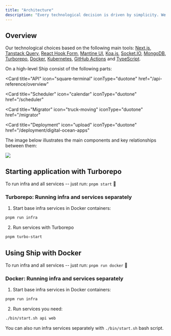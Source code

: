 ```yaml
---
title: "Architecture"
description: "Every technological decision is driven by simplicity. We believe that product used by people is the only reason why technologies exist. Our goal is to help products stand up on their feet without investing too much on early stages."
---
```


## Overview

Our technological choices based on the following main tools: [Next.js](https://nextjs.org/), [Tanstack Query](https://tanstack.com/query/latest/), [React Hook Form](https://react-hook-form.com/), [Mantine UI](https://mantine.dev/), [Koa.js](https://koajs.com/), [Socket.IO](https://socket.io/), [MongoDB](https://www.mongodb.com/), [Turborepo](https://turbo.build/repo/docs), [Docker](https://www.docker.com/), [Kubernetes](https://kubernetes.io/), [GitHub Actions](https://github.com/features/actions) and [TypeScript](https://www.typescriptlang.org/).

On a high-level Ship consist of the following parts:

<Card title="Web" icon="browser" iconType="duotone" href="/web/overview"></Card>
<Card
  title="API"
  icon="square-terminal"
  iconType="duotone"
  href="/api-reference/overview"
></Card>
<Card
  title="Scheduler"
  icon="calendar"
  iconType="duotone"
  href="/scheduler"
></Card>
<Card
  title="Migrator"
  icon="truck-moving"
  iconType="duotone"
  href="/migrator"
></Card>
<Card
  title="Deployment"
  icon="upload"
  iconType="duotone"
  href="/deployment/digital-ocean-apps"
></Card>

The image below illustrates the main components and key relationships between them:

![](/images/architecture.png)

## Starting application with Turborepo

To run infra and all services -- just run: `pnpm start` 🚀

### Turborepo: Running infra and services separately

1. Start base infra services in Docker containers:

```bash
pnpm run infra
```

2. Run services with Turborepo

```bash
pnpm turbo-start
```

## Using Ship with Docker

To run infra and all services -- just run: `pnpm run docker` 🚀

### Docker: Running infra and services separately

1. Start base infra services in Docker containers:

```bash
pnpm run infra
```

2. Run services you need:

```bash
./bin/start.sh api web
```

You can also run infra services separately with `./bin/start.sh` bash script.
